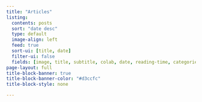 ```yaml
---
title: "Articles"
listing:
  contents: posts
  sort: "date desc"
  type: default
  image-align: left
  feed: true
  sort-ui: [title, date]
  filter-ui: false
  fields: [image, title, subtitle, colab, date, reading-time, categories, author]
page-layout: full
title-block-banner: true
title-block-banner-color: "#d3ccfc" 
title-block-style: none

---
```

